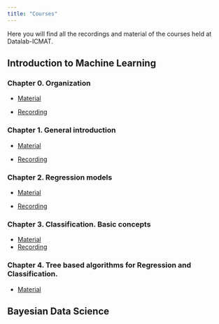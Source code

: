 ---
title: "Courses"
---

Here you will find all the recordings and material of the courses held at Datalab-ICMAT.



## Introduction to Machine Learning

### Chapter 0. Organization

 * [Material](https://github.com/datalab-icmat/Intro-to-ML/tree/main/chapter_0) 
 
 * [Recording](https://www.youtube.com/watch?v=vqUmOd5-EOA)

### Chapter 1. General introduction

  * [Material](https://github.com/datalab-icmat/Intro-to-ML/tree/main/chapter_1)
  
  * [Recording](https://www.youtube.com/watch?v=7wtLJV4ti0A&list=PLH_XnVAPg2hzUqt8f-NWlZZZi79BmU8Jt&index=2&t=2s)
  
### Chapter 2. Regression models

  * [Material](https://github.com/datalab-icmat/Intro-to-ML/tree/main/chapter_2)
  
  * [Recording](https://www.youtube.com/watch?v=Dzsa0GJTCv4&t=24s)
  
### Chapter 3. Classification. Basic concepts

  * [Material](https://github.com/datalab-icmat/Intro-to-ML/tree/main/chapter_3)
  * [Recording](https://www.youtube.com/watch?v=jro15wp9A9s)

### Chapter 4. Tree based algorithms for Regression and Classification. 

  * [Material](https://github.com/datalab-icmat/Intro-to-ML/tree/main/chapter_4)

## Bayesian Data Science


